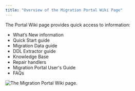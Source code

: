 ```yaml
---
title: "Overview of the Migration Portal Wiki Page"
---
```


<div id="mp_overview_wiki" class="registered_link"></div>




The Portal Wiki page provides quick access to information:

  - What’s New information
  - Quick Start guide
  - Migration Data guide
  - DDL Extractor guide
  - Knowledge Base
  - Repair handlers
  - Migration Portal User's Guide
  - FAQs

![*The Migration Portal Wiki page.*](../images/mp_overview_wiki.png)
